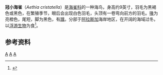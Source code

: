 {{Speciesbox
| taxon = Aethia cristatella
| status = LC
| status_system = IUCN3.1
| status_ref = <ref> {{IUCN2008 | assessors=BirdLife International | year=2008 | title=Aethia cristatella | id=144294 | downloaded=24 February 2009}} </ref>
| image = Aethia cristatella.jpg
| binomial_authority = ([[彼得·西蒙·帕拉斯|Pallas]]，1769)
}}
'''冠小海雀'''（''Aethia cristatella''）是[[海雀科|海雀科]]的一种海鸟，身高约9英寸，羽毛为黑褐色或黑色，在繁殖季节，眼后会出现白色羽毛，头顶有一卷弯向前方的羽毛。[[鳥喙|喙]]为亮橙色，尾短，脚为黑色，有[[蹼|蹼]]。分部于[[阿拉斯加|阿拉斯加]]海岸地区，在开阔的海域过冬。以[[浮游生物|浮游生物]]为食<ref>{{Cite web |url=http://www.nhptv.org/natureworks/crestedauklet.htm |title=www.nhptv.org |accessdate=2011-12-30 |archive-date=2020-02-14 |archive-url=https://web.archive.org/web/20200214021336/http://www.nhptv.org/natureworks/crestedauklet.htm |dead-url=no }}</ref>。

==参考资料==
{{reflist}}
{{Taxonbar}}
[[Category:海雀科|A]]
[[Category:北極鳥類|A]]
[[Category:1769年描述的鸟类|A]]